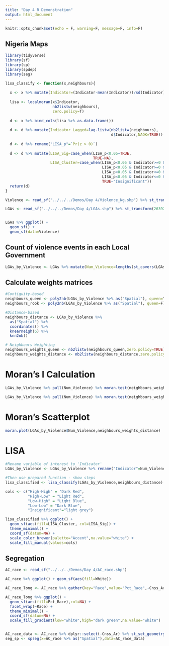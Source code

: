```yaml
---
title: "Day 4 R Demonstration"
output: html_document
---
```


```r
knitr::opts_chunk$set(echo = F, warning=F, message=F, info=F)
```

## Nigeria Maps

```r
library(tidyverse)
library(sf)
library(sp)
library(spdep)
library(seg)

lisa_classify <- function(x,neighbours){
  
  x <- x %>% mutate(Indicator=(Indicator-mean(Indicator))/sd(Indicator))
  
  lisa <- localmoran(x$Indicator,
                     nb2listw(neighbours),
                     zero.policy=T)
  
  d <- x %>% bind_cols(lisa %>% as.data.frame())
  
  d <- d %>% mutate(Indicator_Lagged=lag.listw(nb2listw(neighbours),
                                               d$Indicator,NAOK=TRUE))
  
  d <- d %>% rename("LISA_p"=`Pr(z > 0)`)
  
  d <- d %>% mutate(LISA_Sig=case_when(LISA_p<0.05~TRUE,
                                       TRUE~NA),
                    LISA_Cluster=case_when(LISA_p<0.05 & Indicator>=0 & Indicator_Lagged>=0~"High-High",
                                           LISA_p<0.05 & Indicator>=0 & Indicator_Lagged<=0~"High-Low",
                                           LISA_p<0.05 & Indicator<=0 & Indicator_Lagged>=0~"Low-High",
                                           LISA_p<0.05 & Indicator<=0 & Indicator_Lagged<=0~"Low-Low",
                                           TRUE~"Insignificant"))
  return(d)
}

```

```r
Violence <- read_sf("../../../Demos/Day 4/Violence_Ng.shp") %>% st_transform(26392)

LGAs <- read_sf("../../../Demos/Day 4/LGAs.shp") %>% st_transform(26392)


LGAs %>% ggplot() +
  geom_sf() +
  geom_sf(data=Violence)
```

## Count of violence events in each Local Government

```r
LGAs_by_Violence <- LGAs %>% mutate(Num_Violence=lengths(st_covers(LGAs,Violence)))
```

## Calculate weights matrices

```r
#Contiguity-based 
neighbours_queen <- poly2nb(LGAs_by_Violence %>% as("Spatial"), queen=T)
neighbours_rook <- poly2nb(LGAs_by_Violence %>% as("Spatial"), queen=F)

#Distance-based
neighbours_distance <- LGAs_by_Violence %>% 
  as("Spatial") %>% 
  coordinates() %>% 
  knearneigh(6) %>% 
  knn2nb()

# Neighbours Weighting
neighbours_weights_queen <- nb2listw(neighbours_queen,zero.policy=TRUE)
neighbours_weights_distance <- nb2listw(neighbours_distance,zero.policy=TRUE)

```

# Moran's I Calculation

```r
LGAs_by_Violence %>% pull(Num_Violence) %>% moran.test(neighbours_weights_distance)

LGAs_by_Violence %>% pull(Num_Violence) %>% moran.test(neighbours_weights_queen)
```

# Moran's Scatterplot

```r
moran.plot(LGAs_by_Violence$Num_Violence,neighbours_weights_distance)
```

# LISA

```r
#Rename variable of interest to 'Indicator'
LGAs_by_Violence <- LGAs_by_Violence %>% rename("Indicator"=Num_Violence)

#Then use prepared function - show steps
lisa_classified <- lisa_classify(LGAs_by_Violence,neighbours_distance)

cols <- c("High-High" = "Dark Red", 
          "High-Low" = "Light Red", 
          "Low-High" = "Light Blue", 
          "Low-Low" = "Dark Blue",
          "Insignificant"="light grey")

lisa_classified %>% ggplot() + 
  geom_sf(aes(fill=LISA_Cluster, col=LISA_Sig)) + 
  theme_minimal() +
  coord_sf(datum=NA) +
  scale_color_brewer(palette="Accent",na.value="white") +
  scale_fill_manual(values=cols)

```

## Segregation

```r
AC_race <- read_sf("../../../Demos/Day 4/AC_race.shp")

AC_race %>% ggplot() + geom_sf(aes(fill=White))

AC_race_long <- AC_race %>% gather(key="Race",value="Pct_Race",-Cnss_Ar,-geometry)

AC_race_long %>% ggplot() + 
  geom_sf(aes(fill=Pct_Race),col=NA) + 
  facet_wrap(~Race) + 
  theme_minimal() +
  coord_sf(datum=NA) +
  scale_fill_gradient(low="white",high="dark green",na.value="white")


AC_race_data <- AC_race %>% dplyr::select(-Cnss_Ar) %>% st_set_geometry(NULL)
seg_sp <- spseg(x=AC_race %>% as("Spatial"),data=AC_race_data)

```

